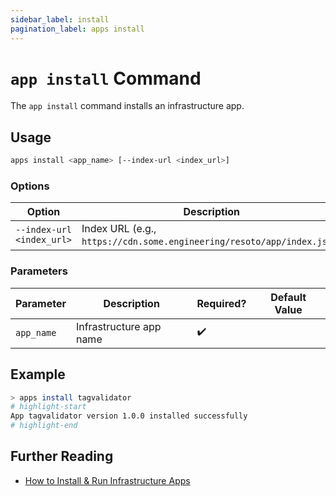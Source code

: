 ```yaml
---
sidebar_label: install
pagination_label: apps install
---
```


# `app install` Command

The `app install` command installs an infrastructure app.

## Usage

```bash
apps install <app_name> [--index-url <index_url>]
```

### Options

| Option                    | Description                                                            |
| ------------------------- | ---------------------------------------------------------------------- |
| `--index-url <index_url>` | Index URL (e.g., `https://cdn.some.engineering/resoto/app/index.json`) |

### Parameters

| Parameter  | Description             | Required? | Default Value |
| ---------- | ----------------------- | --------- | ------------- |
| `app_name` | Infrastructure app name | ✔️        |               |

## Example

```bash
> apps install tagvalidator
# highlight-start
App tagvalidator version 1.0.0 installed successfully
# highlight-end
```

## Further Reading

- [How to Install & Run Infrastructure Apps](../../../how-to-guides/infrastructure-apps/install-and-run-infrastructure-apps.mdx)
